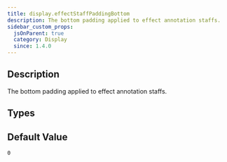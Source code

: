 ```yaml
---
title: display.effectStaffPaddingBottom
description: The bottom padding applied to effect annotation staffs.
sidebar_custom_props:
  jsOnParent: true
  category: Display
  since: 1.4.0
---
```


<SinceBadge since="1.4.0" />


## Description

The bottom padding applied to effect annotation staffs.

<PropertyDescription showJson={true} />

## Types

<TypeTable>
    <TypeRow name="double" type="all">
    </TypeRow>
</TypeTable>

## Default Value

`0`